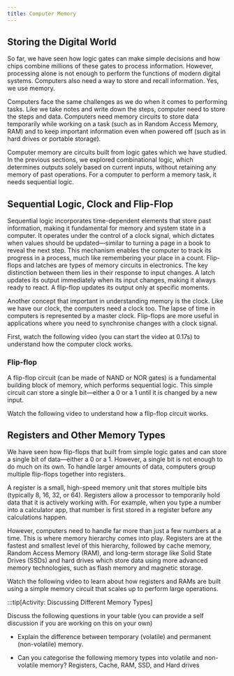 ```yaml
---
title: Computer Memory
---
```



## Storing the Digital World

So far, we have seen how logic gates can make simple decisions and how chips combine millions of these gates to process information. However, processing alone is not enough to perform the functions of modern digital systems. Computers also need a way to store and recall information. Yes, we use memory. 

Computers face the same challenges as we do when it comes to performing tasks. Like we take notes and write down the steps, computer need to store the steps and data. Computers need memory circuits to store data temporarily while working on a task (such as in Random Access Memory, RAM) and to keep important information even when powered off (such as in hard drives or portable storage).

Computer memory are circuits built from logic gates which we have studied. In the previous sections, we explored combinational logic, which determines outputs solely based on current inputs, without retaining any memory of past operations. For a computer to perform a memory task, it needs sequential logic.

## Sequential Logic, Clock and Flip-Flop

Sequential logic incorporates time-dependent elements that store past information, making it fundamental for memory and system state in a computer. It operates under the control of a clock signal, which dictates when values should be updated—similar to turning a page in a book to reveal the next step. This mechanism enables the computer to track its progress in a process, much like remembering your place in a count. Flip-flops and latches are types of memory circuits in electronics. The key distinction between them lies in their response to input changes. A latch updates its output immediately when its input changes, making it always ready to react. A flip-flop updates its output only at specific moments.

Another concept that important in understanding memory is the clock. Like we have our clock, the computers need a clock too. The lapse of time in computers is represented by a master clock. Flip-flops are more useful in applications where you need to synchronise changes with a clock signal. 

First, watch the following video (you can start the video at 0.17s) to understand how the computer clock works. 

<div class="not-content">
  <YouTube id="wx0NyUfpm48" params="fs=1&modestbranding=1&rel=0&autoplay=1"/>
</div>

### Flip-flop

A flip-flop circuit (can be made of NAND or NOR gates) is a fundamental building block of memory, which performs sequential logic. This simple circuit can store a single bit—either a 0 or a 1 until it is changed by a new input. 

Watch the following video to understand how a flip-flop circuit works.

<div class="not-content">
  <YouTube id="QKLWSs3z0C4" params="fs=1&modestbranding=1&rel=0&autoplay=1"/>
</div>

## Registers and Other Memory Types

We have seen how flip-flops that built from simple logic gates and can store a single bit of data—either a 0 or a 1. However, a single bit is not enough to do much on its own. To handle larger amounts of data, computers group multiple flip-flops together into registers.

A register is a small, high-speed memory unit that stores multiple bits (typically 8, 16, 32, or 64). Registers allow a processor to temporarily hold data that it is actively working with. For example, when you type a number into a calculator app, that number is first stored in a register before any calculations happen.

However, computers need to handle far more than just a few numbers at a time. This is where memory hierarchy comes into play. Registers are at the fastest and smallest level of this hierarchy, followed by cache memory, Random Access Memory (RAM), and long-term storage like Solid State Drives (SSDs) and hard drives which store data using more advanced memory technologies, such as flash memory and magnetic storage.

Watch the following video to learn about how registers and RAMs are built using a simple memory circuit that scales up to perform large operations. 

<div class="not-content">
  <YouTube id="fpnE6UAfbtU" params="fs=1&modestbranding=1&rel=0&autoplay=1"/>
</div>

:::tip[Activity: Discussing Different Memory Types] 

Discuss the following questions in your table (you can provide a self discussion if you are working on this on your own)

- Explain the difference between temporary (volatile) and permanent (non-volatile) memory.

- Can you categorise the following memory types into volatile and non-volatile memory?  Registers, Cache, RAM, SSD, and Hard drives 